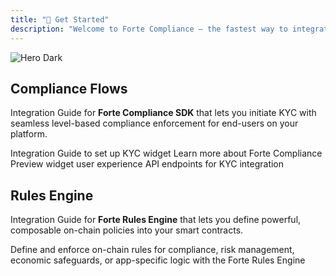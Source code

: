 ```yaml
---
title: "🚀 Get Started"
description: "Welcome to Forte Compliance – the fastest way to integrate dynamic, rules-driven KYC (Know Your Customer) into your product."
---
```


<img
  className="hidden dark:block"
  src="/images/hero-dark.png"
  alt="Hero Dark"
/>

## Compliance Flows

Integration Guide for **Forte Compliance SDK** that lets you initiate KYC with seamless level-based compliance enforcement for end-users on your platform.

<CardGroup cols={2}>
  <Card title="Quickstart" icon="pen-to-square" href="https://forte.mintlify.app/overview">
    Integration Guide to set up KYC widget
  </Card>
  <Card title="Introduction" icon="book-open" href="https://forte.mintlify.app/introduction">
    Learn more about Forte Compliance
  </Card>
</CardGroup>

<CardGroup cols={2}>
  <Card title="Product Guide" icon="image">
    Preview widget user experience
  </Card>
  <Card title="API Reference" icon="code">
    API endpoints for KYC integration
  </Card>
</CardGroup>

## Rules Engine

Integration Guide for **Forte Rules Engine** that lets you define powerful, composable on-chain policies into your smart contracts.

<CardGroup cols={1}>
  <Card title="Forte Rules Engine Documentation" icon="screwdriver-wrench" href="https://docs.forterulesengine.io/v2/introduction">
    Define and enforce on-chain rules for compliance, risk management, economic safeguards, or app-specific logic with the Forte Rules Engine
  </Card>
</CardGroup>